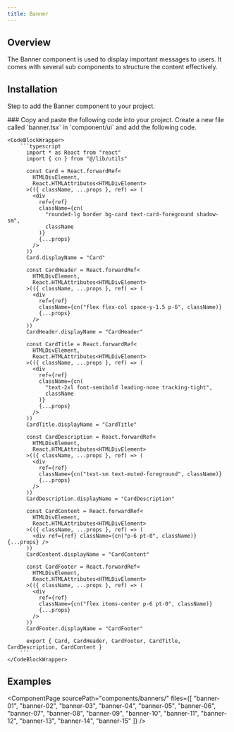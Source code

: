```yaml
---
title: Banner
---
```




## Overview
The Banner component is used to display important messages to users. It comes with several sub components to structure the content effectively.

## Installation
Step to add the Banner component to your project.

<Steps>
  <Step>
    ### Copy and paste the following code into your project.
    Create a new file called `banner.tsx` in `component/ui` and add the following code.

    <CodeBlockWrapper>
        ```typescript
          import * as React from "react"
          import { cn } from "@/lib/utils"

          const Card = React.forwardRef<
            HTMLDivElement,
            React.HTMLAttributes<HTMLDivElement>
          >(({ className, ...props }, ref) => (
            <div
              ref={ref}
              className={cn(
                "rounded-lg border bg-card text-card-foreground shadow-sm",
                className
              )}
              {...props}
            />
          ))
          Card.displayName = "Card"

          const CardHeader = React.forwardRef<
            HTMLDivElement,
            React.HTMLAttributes<HTMLDivElement>
          >(({ className, ...props }, ref) => (
            <div
              ref={ref}
              className={cn("flex flex-col space-y-1.5 p-6", className)}
              {...props}
            />
          ))
          CardHeader.displayName = "CardHeader"

          const CardTitle = React.forwardRef<
            HTMLDivElement,
            React.HTMLAttributes<HTMLDivElement>
          >(({ className, ...props }, ref) => (
            <div
              ref={ref}
              className={cn(
                "text-2xl font-semibold leading-none tracking-tight",
                className
              )}
              {...props}
            />
          ))
          CardTitle.displayName = "CardTitle"

          const CardDescription = React.forwardRef<
            HTMLDivElement,
            React.HTMLAttributes<HTMLDivElement>
          >(({ className, ...props }, ref) => (
            <div
              ref={ref}
              className={cn("text-sm text-muted-foreground", className)}
              {...props}
            />
          ))
          CardDescription.displayName = "CardDescription"

          const CardContent = React.forwardRef<
            HTMLDivElement,
            React.HTMLAttributes<HTMLDivElement>
          >(({ className, ...props }, ref) => (
            <div ref={ref} className={cn("p-6 pt-0", className)} {...props} />
          ))
          CardContent.displayName = "CardContent"

          const CardFooter = React.forwardRef<
            HTMLDivElement,
            React.HTMLAttributes<HTMLDivElement>
          >(({ className, ...props }, ref) => (
            <div
              ref={ref}
              className={cn("flex items-center p-6 pt-0", className)}
              {...props}
            />
          ))
          CardFooter.displayName = "CardFooter"

          export { Card, CardHeader, CardFooter, CardTitle, CardDescription, CardContent }
        ```
    </CodeBlockWrapper>

  </Step> 
</Steps>

## Examples
<ComponentPage 
  sourcePath="components/banners/"
  files={[
    "banner-01",
    "banner-02", 
    "banner-03",
    "banner-04",
    "banner-05",
    "banner-06",
    "banner-07",
    "banner-08",
    "banner-09",
    "banner-10",
    "banner-11",
    "banner-12",
    "banner-13",
    "banner-14",
    "banner-15"
  ]}
/>
